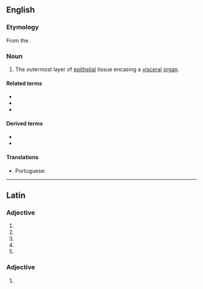 ==English==
{{wikipedia}}

===Etymology===
From the {{etyl|la|en}} {{m|la|adventitius||extraneous}}.

===Noun===
{{en-noun|-}}

# {{lb|en|anatomy|histology}} The outermost layer of [[epithelial]] tissue encasing a [[visceral]] [[organ]].

====Related terms====
* {{l|en|adventitia bona}}
* {{l|en|adventitious}}
* {{l|en|tunica adventitia}}

====Derived terms====
* {{l|en|adventicectomy}}
* {{l|en|adventitial}}

====Translations====
{{trans-top|layer encasing a visceral organ}}
* Portuguese: {{t+|pt|adventícia|f}}
{{trans-mid}}
{{trans-bottom}}

----

==Latin==

===Adjective===
{{la-adj-form|adventītia}}

# {{inflection of|la|adventītius||nom|f|s}}
# {{inflection of|la|adventītius||nom|n|p}}
# {{inflection of|la|adventītius||acc|n|p}}
# {{inflection of|la|adventītius||voc|f|s}}
# {{inflection of|la|adventītius||voc|n|p}}

===Adjective===
{{la-adj-form|adventītiā}}

# {{inflection of|la|adventītius||abl|f|s}}